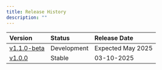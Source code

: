 ```yaml
---
title: Release History
description: ""
---
```


| Version | Status | Release Date |
|:---|:---|:---|
| [v1.1.0-beta](v1.1.0-beta) | Development | Expected May 2025 |
| [v1.0.0](v1.0.0) | Stable | 03-10-2025 |